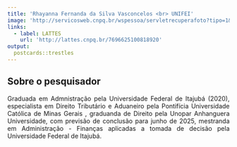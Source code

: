 ```yaml
---
title: 'Rhayanna Fernanda da Silva Vasconcelos <br> UNIFEI'
image: 'http://servicosweb.cnpq.br/wspessoa/servletrecuperafoto?tipo=1&id=K4399118Z9'
links:
  - label: LATTES
    url: 'http://lattes.cnpq.br/7696625100818920'
output:
  postcards::trestles
---
```



<div style="text-align: justify">


## Sobre o pesquisador


Graduada em Admnistração pela Universidade Federal de Itajubá (2020), especialista em Direito Tributário e Aduaneiro pela Pontifícia Universidade Católica de Minas Gerais , graduanda de Direito pela Unopar Anhanguera Universidade, com previsão de conclusão para junho de 2025, mestranda em Administração - Finanças aplicadas a tomada de decisão pela Universidade Federal de Itajubá.